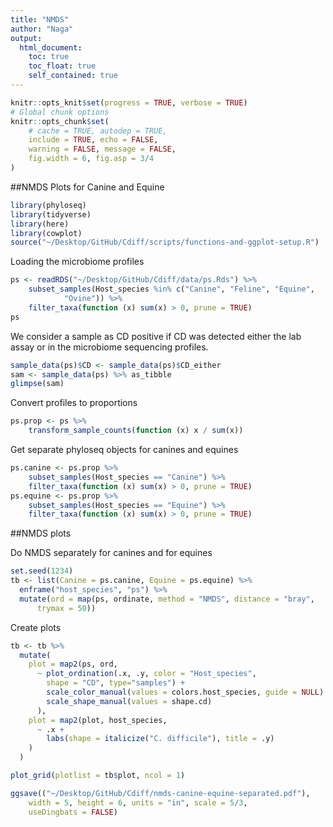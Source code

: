 ```yaml
---
title: "NMDS"
author: "Naga"
output:
  html_document:
    toc: true
    toc_float: true
    self_contained: true
---
```


```r
knitr::opts_knit$set(progress = TRUE, verbose = TRUE)
# Global chunk options
knitr::opts_chunk$set(
    # cache = TRUE, autodep = TRUE,
    include = TRUE, echo = FALSE,
    warning = FALSE, message = FALSE, 
    fig.width = 6, fig.asp = 3/4
)
```

##NMDS Plots for Canine and Equine

```r
library(phyloseq)
library(tidyverse)
library(here)
library(cowplot)
source("~/Desktop/GitHub/Cdiff/scripts/functions-and-ggplot-setup.R")
```


Loading the microbiome profiles
```r
ps <- readRDS("~/Desktop/GitHub/Cdiff/data/ps.Rds") %>%
    subset_samples(Host_species %in% c("Canine", "Feline", "Equine", 
            "Ovine")) %>% 
    filter_taxa(function (x) sum(x) > 0, prune = TRUE)
ps
```
We consider a sample as CD positive if CD was detected either the lab assay or
in the microbiome sequencing profiles.
```r
sample_data(ps)$CD <- sample_data(ps)$CD_either
sam <- sample_data(ps) %>% as_tibble
glimpse(sam)
```

Convert profiles to proportions
```r
ps.prop <- ps %>%
    transform_sample_counts(function (x) x / sum(x))
```

Get separate phyloseq objects for canines and equines
```r
ps.canine <- ps.prop %>%
    subset_samples(Host_species == "Canine") %>%
    filter_taxa(function (x) sum(x) > 0, prune = TRUE)
ps.equine <- ps.prop %>%
    subset_samples(Host_species == "Equine") %>%
    filter_taxa(function (x) sum(x) > 0, prune = TRUE)
```

##NMDS plots

Do NMDS separately for canines and for equines
```r
set.seed(1234)
tb <- list(Canine = ps.canine, Equine = ps.equine) %>%
  enframe("host_species", "ps") %>%
  mutate(ord = map(ps, ordinate, method = "NMDS", distance = "bray", 
      trymax = 50))
```

Create plots
```r
tb <- tb %>%
  mutate(
    plot = map2(ps, ord, 
      ~ plot_ordination(.x, .y, color = "Host_species", 
        shape = "CD", type="samples") +
        scale_color_manual(values = colors.host_species, guide = NULL) +
        scale_shape_manual(values = shape.cd)
      ),
    plot = map2(plot, host_species, 
      ~ .x +
        labs(shape = italicize("C. difficile"), title = .y)
    )
  )
```

```r
plot_grid(plotlist = tb$plot, ncol = 1)
```


```r
ggsave(("~/Desktop/GitHub/Cdiff/nmds-canine-equine-separated.pdf"), 
    width = 5, height = 6, units = "in", scale = 5/3,
    useDingbats = FALSE)
```
